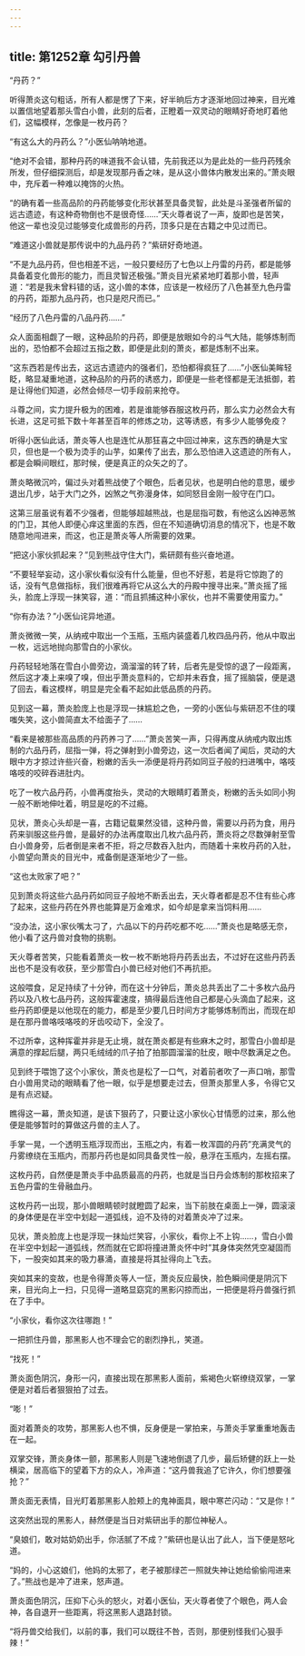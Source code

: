 ```yaml
---
---
---
```

title: 第1252章 勾引丹兽
---



“丹药？”

听得萧炎这句粗话，所有人都是愣了下来，好半晌后方才逐渐地回过神来，目光难以置信地望着那头雪白小兽，此刻的后者，正瞪着一双灵动的眼睛好奇地盯着他们，这幅模样，怎像是一枚丹药？

“有这么大的丹药么？”小医仙呐呐地道。

“绝对不会错，那种丹药的味道我不会认错，先前我还以为是此处的一些丹药残余所发，但仔细探测后，却是发现那丹香之味，是从这小兽体内散发出来的。”萧炎眼中，充斥着一种难以掩饰的火热。

“的确有着一些高品阶的丹药能够变化形状甚至具备灵智，此处是斗圣强者所留的远古遗迹，有这种奇物倒也不是很奇怪……”天火尊者说了一声，旋即也是苦笑，他这一辈也没见过能够变化成兽形的丹药，顶多只是在古籍之中见过而已。

“难道这小兽就是那传说中的九品丹药？”紫研好奇地道。

“不是九品丹药，但也相差不远，一般只要经历了七色以上丹雷的丹药，都是能够具备着变化兽形的能力，而且灵智还极强。”萧炎目光紧紧地盯着那小兽，轻声道：“若是我未曾料错的话，这小兽的本体，应该是一枚经历了八色甚至九色丹雷的丹药，距那九品丹药，也只是咫尺而已。”

“经历了八色丹雷的八品丹药……”

众人面面相觑了一眼，这种品阶的丹药，即便是放眼如今的斗气大陆，能够炼制而出的，恐怕都不会超过五指之数，即便是此刻的萧炎，都是炼制不出来。

“这东西若是传出去，这远古遗迹内的强者们，恐怕都得疯狂了……”小医仙美眸轻眨，略显凝重地道，这种品阶的丹药的诱惑力，即便是一些老怪都是无法抵御，若是让得他们知道，必然会倾尽一切手段前来抢夺。

斗尊之间，实力提升极为的困难，若是谁能够吞服这枚丹药，那么实力必然会大有长进，这足可抵下数十年甚至百年的修炼之功，这等诱惑，有多少人能够免疫？

听得小医仙此话，萧炎等人也是连忙从那狂喜之中回过神来，这东西的确是大宝贝，但也是一个极为烫手的山芋，如果传了出去，那么恐怕进入这遗迹的所有人，都是会瞬间眼红，那时候，便是真正的众矢之的了。

萧炎略微沉吟，偏过头对着熊战使了个眼色，后者见状，也是明白他的意思，缓步退出几步，站于大门之外，凶煞之气弥漫身体，如同怒目金刚一般守在门口。

这第三层虽说有着不少强者，但能够超越熊战，也是屈指可数，有他这么凶神恶煞的门卫，其他人即便心痒这里面的东西，但在不知道确切消息的情况下，也是不敢随意地闯进来，而这，也正是萧炎等人所需要的效果。

“把这小家伙抓起来？”见到熊战守住大门，紫研颇有些兴奋地道。

“不要轻举妄动，这小家伙看似没有什么能量，但也不好惹，若是将它惊跑了的话，没有气息做指标，我们很难再将它从这么大的丹殿中搜寻出来。”萧炎摇了摇头，脸庞上浮现一抹笑容，道：“而且抓捕这种小家伙，也并不需要使用蛮力。”

“你有办法？”小医仙诧异地道。

萧炎微微一笑，从纳戒中取出一个玉瓶，玉瓶内装盛着几枚四品丹药，他从中取出一枚，远远地抛向那雪白的小家伙。

丹药轻轻地落在雪白小兽旁边，滴溜溜的转了转，后者先是受惊的退了一段距离，然后这才凑上来嗅了嗅，但出乎萧炎意料的，它却并未吞食，摇了摇脑袋，便是退了回去，看这模样，明显是完全看不起如此低品质的丹药。

见到这一幕，萧炎脸庞上也是浮现一抹尴尬之色，一旁的小医仙与紫研忍不住的噗嗤失笑，这小兽简直太不给面子了……

“看来是被那些高品质的丹药养刁了……”萧炎苦笑一声，只得再度从纳戒内取出炼制的六品丹药，屈指一弹，将之弹射到小兽旁边，这一次后者闻了闻后，灵动的大眼中方才掠过许些兴奋，粉嫩的舌头一添便是将丹药如同豆子般的扫进嘴中，咯吱咯吱的咬碎吞进肚内。

吃了一枚六品丹药，小兽再度抬头，灵动的大眼睛盯着萧炎，粉嫩的舌头如同小狗一般不断地伸吐着，明显是吃的不过瘾。

见状，萧炎心头却是一喜，古籍记载果然没错，这种丹兽，需要以丹药为食，用丹药来驯服这些丹兽，是最好的办法再度取出几枚六品丹药，萧炎将之尽数弹射至雪白小兽身旁，后者倒是来者不拒，将之尽数吞入肚内，而随着十来枚丹药的入肚，小兽望向萧炎的目光中，戒备倒是逐渐地少了一些。

“这也太败家了吧？”

见到萧炎将这些六品丹药如同豆子般地不断丢出去，天火尊者都是忍不住有些心疼了起来，这些丹药在外界也能算是万金难求，如今却是拿来当饲料用……

“没办法，这小家伙嘴太刁了，六品以下的丹药吃都不吃……”萧炎也是略感无奈，他小看了这丹兽对食物的挑剔。

天火尊者苦笑，只能看着萧炎一枚一枚不断地将丹药丢出去，不过好在这些丹药丢出也不是没有收获，至少那雪白小兽已经对他们不再抗拒。

这般喂食，足足持续了十分钟，而在这十分钟后，萧炎总共丢出了二十多枚六品丹药以及八枚七品丹药，这般挥霍速度，搞得最后连他自己都是心头滴血了起来，这些丹药即便是以他现在的能力，都是至少要几日时间方才能够炼制而出，而现在却是在那丹兽咯吱咯吱的牙齿咬动下，全没了。

不过所幸，这种挥霍并非是无止境，就在萧炎都是有些麻木之时，那雪白小兽却是满意的撑起后腿，两只毛绒绒的爪子拍了拍那圆溜溜的肚皮，眼中尽数满足之色。

见到终于喂饱了这个小家伙，萧炎也是松了一口气，对着前者吹了一声口哨，那雪白小兽用灵动的眼睛看了他一眼，似乎是想要走过去，但萧炎那里人多，令得它又是有点迟疑。

瞧得这一幕，萧炎知道，是该下狠药了，只要让这小家伙心甘情愿的过来，那么他便是能够暂时的算做这丹兽的主人了。

手掌一晃，一个透明玉瓶浮现而出，玉瓶之内，有着一枚浑圆的丹药”充满灵气的丹雾缭绕在玉瓶内，而那丹药也是如同具备灵性一般，悬浮在玉瓶内，左摇右摆。

这枚丹药，自然便是萧炎手中品质最高的丹药，也就是当日丹会炼制的那枚招来了五色丹雷的生骨融血丹。

这枚丹药一出现，那小兽眼睛顿时就瞪圆了起来，当下前肢在桌面上一弹，圆滚滚的身体便是在半空中划起一道弧线，迫不及待的对着萧炎冲了过来。

见状，萧炎脸庞上也是浮现一抹灿烂笑容，小家伙，看你上不上钩……，雪白小兽在半空中划起一道弧线，然而就在它即将撞进萧炎怀中时”其身体突然凭空凝固而下，一股突如其来的吸力暴涌，直接是将其扯得向上飞去。

突如其来的变故，也是令得萧炎等人一怔，萧炎反应最快，脸色瞬间便是阴沉下来，目光向上一扫，只见得一道略显窈窕的黑影闪掠而出，一把便是将丹兽强行抓在了手中。

“小家伙，看你这次往哪跑！”

一把抓住丹兽，那黑影人也不理会它的剧烈挣扎，笑道。

“找死！”

萧炎面色阴沉，身形一闪，直接出现在那黑影人面前，紫褐色火崭缭绕双掌，一掌便是对着后者狠狠拍了过去。

“嘭！”

面对着萧炎的攻势，那黑影人也不惧，反身便是一掌拍来，与萧炎手掌重重地轰击在一起。

双掌交锋，萧炎身体一颤，那黑影人则是飞速地倒退了几步，最后矫健的跃上一处横梁，居高临下的望着下方的众人，冷声道：“这丹兽我追了它许久，你们想要强抢？”

萧炎面无表情，目光盯着那黑影人脸颊上的鬼神面具，眼中寒芒闪动：“又是你！”

这突然出现的黑影人，赫然便是当日对紫研出手的那位神秘人。

“臭娘们，敢对姑奶奶出手，你活腻了不成？”紫研也是认出了此人，当下便是怒叱道。

“妈的，小心这娘们，他妈的太邪了，老子被那绿芒一照就失神让她给偷偷闯进来了。”熊战也是冲了进来，怒声道。

萧炎面色阴沉，压抑下心头的怒火，对着小医仙，天火尊者使了个眼色，两人会神，各自退开一些距离，将这黑影人退路封锁。

“将丹兽交给我们，以前的事，我们可以既往不咎，否则，那便别怪我们心狠手辣！”